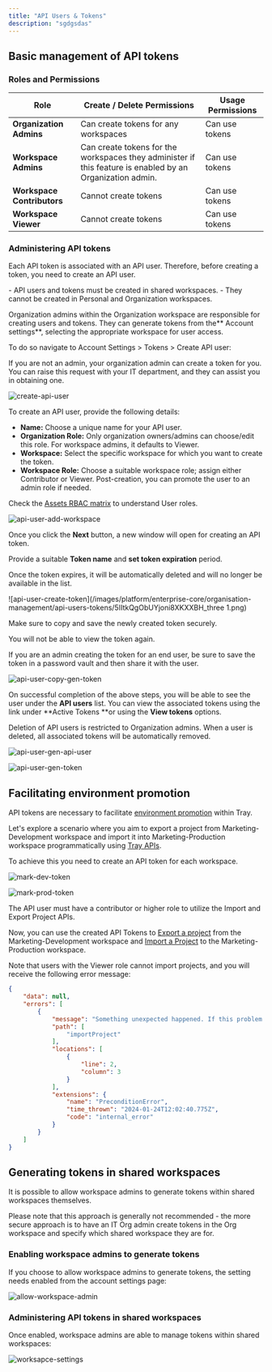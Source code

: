 ```yaml
---
title: "API Users & Tokens"
description: "sgdgsdas"
---
```


## Basic management of API tokens

### Roles and Permissions

| **Role** | **Create / Delete Permissions** | **Usage Permissions** |
| --- | --- | --- |
| **Organization Admins** | Can create tokens for any workspaces | Can use tokens |
| **Workspace Admins** | Can create tokens for the workspaces they administer if this feature is enabled by an Organization admin. | Can use tokens |
| **Workspace Contributors** | Cannot create tokens | Can use tokens |
| **Workspace Viewer** | Cannot create tokens | Can use tokens |

### Administering API tokens

Each API token is associated with an API user. Therefore, before creating a token, you need to create an API user.

<Info>
- API users and tokens must be created in shared workspaces. 
- They cannot be created in Personal and Organization workspaces.
</Info>

Organization admins within the Organization workspace are responsible for creating users and tokens. They can generate tokens from the** Account settings**, selecting the appropriate workspace for user access.

To do so navigate to Account Settings > Tokens > Create API user:

<Warning>
If you are not an admin, your organization admin can create a token for you. You can raise this request with your IT department, and they can assist you in obtaining one.
</Warning>

![create-api-user](/images/platform/enterprise-core/organisation-management/api-users-tokens/7zN2IhgE5ZW1j6zkTb4MmR_create-api-user.png)

To create an API user, provide the following details:

- **Name:** Choose a unique name for your API user.
- **Organization Role:** Only organization owners/admins can choose/edit this role. For workspace admins, it defaults to Viewer.
- **Workspace:** Select the specific workspace for which you want to create the token.
- **Workspace Role:** Choose a suitable workspace role; assign either Contributor or Viewer. Post-creation, you can promote the user to an admin role if needed.

Check the [Assets RBAC matrix](https://tray.io/documentation/tray-uac/governance/org-management/user-management-and-rbac/#assets-rbac-matrix) to understand User roles.

![api-user-add-workspace](/images/platform/enterprise-core/organisation-management/api-users-tokens/4uaTF2PWpr1MQPZtpsykEY_create-user.png)

Once you click the **Next** button, a new window will open for creating an API token. 

Provide a suitable **Token name** and **set token expiration** period.

<Info>
Once the token expires, it will be automatically deleted and will no longer be available in the list.
</Info>

![api-user-create-token](/images/platform/enterprise-core/organisation-management/api-users-tokens/5IItkQgObUYjoni8XKXXBH_three 1.png)

Make sure to copy and save the newly created token securely. 

You will not be able to view the token again. 

If you are an admin creating the token for an end user, be sure to save the token in a password vault and then share it with the user.

![api-user-copy-gen-token](/images/platform/enterprise-core/organisation-management/api-users-tokens/6JmsLkFNpEPlEEoYq2Caom_api-user-copy-gen-token.png)

On successful completion of the above steps, you will be able to see the user under the **API users** list. You can view the associated tokens using the link under **Active Tokens **or using the **View tokens** options.  

<Info>
Deletion of API users is restricted to Organization admins. When a user is deleted, all associated tokens will be automatically removed.
</Info>

![api-user-gen-api-user](/images/platform/enterprise-core/organisation-management/api-users-tokens/7icOjns34eQK16QVDzRbM9_api-user-gen-api-user.png)

![api-user-gen-token](/images/platform/enterprise-core/organisation-management/api-users-tokens/2avYgcva68odravkX6gkGJ_api-user-gen-token.png)

## Facilitating environment promotion

API tokens are necessary to facilitate [environment promotion](https://tray.io/documentation/tray-uac/governance/environment-promotion/setting-up-your-environment/) within Tray. 

Let's explore a scenario where you aim to export a project from Marketing-Development workspace and import it into Marketing-Production workspace programmatically using [Tray APIs](https://tray.io/documentation/tray-uac/governance/environment-promotion/exporting-importing-projects/#import--export-workflows-via-api).

To achieve this you need to create an API token for each workspace. 

![mark-dev-token](/images/platform/enterprise-core/organisation-management/api-users-tokens/4xI1u4nb350RLyu9nMVRBP_mark-dev-token.png)

![mark-prod-token](/images/platform/enterprise-core/organisation-management/api-users-tokens/7CjVUpTp1NiAEOW64WD0dE_mark-prod-token.png)

<Info>
The API user must have a contributor or higher role to utilize the Import and Export Project APIs.
</Info>

Now, you can use the created API Tokens to [Export a project](https://developer.tray.io/openapi/embeddedapi/tag/projectMutations/#tag/projectMutations/operation/export-project) from the Marketing-Development workspace and [Import a Project](https://developer.tray.io/openapi/embeddedapi/tag/projectMutations/#tag/projectMutations/operation/import-project) to the Marketing-Production workspace.

Note that users with the Viewer role cannot import projects, and you will receive the following error message:

```json
{
    "data": null,
    "errors": [
        {
            "message": "Something unexpected happened. If this problem persists, please contact support@tray.io.",
            "path": [
                "importProject"
            ],
            "locations": [
                {
                    "line": 2,
                    "column": 3
                }
            ],
            "extensions": {
                "name": "PreconditionError",
                "time_thrown": "2024-01-24T12:02:40.775Z",
                "code": "internal_error"
            }
        }
    ]
}
```

## Generating tokens in shared workspaces

<Warning>
It is possible to allow workspace admins to generate tokens within shared workspaces themselves.

Please note that this approach is generally not recommended - the more secure approach is to have an IT Org admin create tokens in the Org workspace and specify which shared workspace they are for.
</Warning>

### Enabling workspace admins to generate tokens

If you choose to allow workspace admins to generate tokens, the setting needs enabled from the account settings page:

![allow-workspace-admin](/images/platform/enterprise-core/organisation-management/api-users-tokens/3xo7TMM90tS7CTr15qk1xP_allow-workspace-admin.png)

### Administering API tokens in shared workspaces

Once enabled, workspace admins are able to manage tokens within shared workspaces:

![worksapce-settings](/images/platform/enterprise-core/organisation-management/api-users-tokens/4Ht14jKlqLItIqWNldEa8S_worksapce-settings.png)

## 
